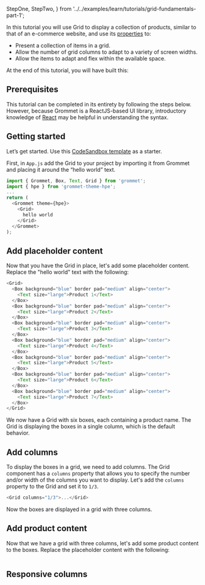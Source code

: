   StepOne,
  StepTwo,
} from '../../examples/learn/tutorials/grid-fundamentals-part-1';

In this tutorial you will use Grid to display a collection of products, similar to
that of an e-commerce website, and use its [properties](https://v2.grommet.io/grid?theme=hpe#props)
to:

- Present a collection of items in a grid.
- Allow the number of grid columns to adapt to a variety of screen widths.
- Allow the items to adapt and flex within the available space.

At the end of this tutorial, you will have built this:

<!-- show example of product cards in a grid -->

## Prerequisites

This tutorial can be completed in its entirety by following the steps below. However,
because Grommet is a ReactJS-based UI library, introductory knowledge of
[React](https://reactjs.org/docs/getting-started.html) may be helpful in understanding
the syntax.

## Getting started

Let’s get started. Use this [CodeSandbox template]() as a starter.

First, in `App.js` add the Grid to your project by importing it from Grommet and
placing it around the “hello world” text.

```js
import { Grommet, Box, Text, Grid } from 'grommet';
import { hpe } from 'grommet-theme-hpe';
...
return (
  <Grommet theme={hpe}>
    <Grid>
      hello world
    </Grid>
  </Grommet>
);
```

## Add placeholder content

Now that you have the Grid in place, let's add some placeholder content. Replace the
"hello world" text with the following:

```js
<Grid>
  <Box background="blue" border pad="medium" align="center">
    <Text size="large">Product 1</Text>
  </Box>
  <Box background="blue" border pad="medium" align="center">
    <Text size="large">Product 2</Text>
  </Box>
  <Box background="blue" border pad="medium" align="center">
    <Text size="large">Product 3</Text>
  </Box>
  <Box background="blue" border pad="medium" align="center">
    <Text size="large">Product 4</Text>
  </Box>
  <Box background="blue" border pad="medium" align="center">
    <Text size="large">Product 5</Text>
  </Box>
  <Box background="blue" border pad="medium" align="center">
    <Text size="large">Product 6</Text>
  </Box>
  <Box background="blue" border pad="medium" align="center">
    <Text size="large">Product 7</Text>
  </Box>
</Grid>
```

We now have a Grid with six boxes, each containing a product name. The Grid is
displaying the boxes in a single column, which is the default behavior.

## Add columns

To display the boxes in a grid, we need to add columns. The Grid component has a
`columns` property that allows you to specify the number and/or width of the
columns you want to display. Let's add the `columns` property to the Grid and set
it to `1/3`.

```js
<Grid columns="1/3">...</Grid>
```

Now the boxes are displayed in a grid with three columns.

<StepOne />

## Add product content

Now that we have a grid with three columns, let's add some product content to the
boxes. Replace the placeholder content with the following:

```js

```

<StepTwo />

## Responsive columns
